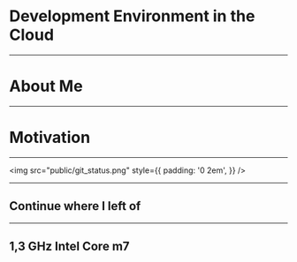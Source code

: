 

# Development Environment in the Cloud

---

# About Me

---

# Motivation

---

<img
  src="public/git_status.png"
  style={{
    padding: '0 2em',
  }}
/>

---

## Continue where I left of

---

## 1,3 GHz Intel Core m7

